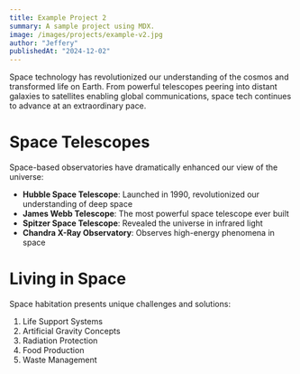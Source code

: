 ```yaml
---
title: Example Project 2
summary: A sample project using MDX.
image: /images/projects/example-v2.jpg
author: "Jeffery"
publishedAt: "2024-12-02"
---
```


Space technology has revolutionized our understanding of the cosmos and transformed life on Earth. From powerful telescopes peering into distant galaxies to satellites enabling global communications, space tech continues to advance at an extraordinary pace.

# Space Telescopes

Space-based observatories have dramatically enhanced our view of the universe:

- **Hubble Space Telescope**: Launched in 1990, revolutionized our understanding of deep space
- **James Webb Telescope**: The most powerful space telescope ever built
- **Spitzer Space Telescope**: Revealed the universe in infrared light
- **Chandra X-Ray Observatory**: Observes high-energy phenomena in space

# Living in Space

Space habitation presents unique challenges and solutions:

1. Life Support Systems
2. Artificial Gravity Concepts
3. Radiation Protection
4. Food Production
5. Waste Management
